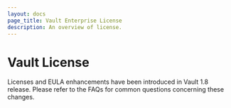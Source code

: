 ```yaml
---
layout: docs
page_title: Vault Enterprise License
description: An overview of license.
---
```


# Vault License

Licenses and EULA enhancements have been introduced in Vault 1.8 release. Please refer to the FAQs for common questions concerning these changes.
